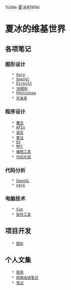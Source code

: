 %title 夏冰的Wiki

= 夏冰的维基世界 =

== 各项笔记 ==
=== 图形设计 ===
	* [[note/graphics/ogre/Ogre|Ogre]]
	* [[note/graphics/opengl/opengl|Opengl]]
	* [[note/graphics/directx/directx|DirectX]]
	* [[note/graphics/3d/3d|3D图形]]
	* [[note/graphics/photoshop/photoshop|Photoshop]]
	* [[note/graphics/lib/lib|开发库]]

=== 程序设计 ===
	* [[note/program/concept/concept|概念]]
	* [[note/program/function/function|APIs]]
	* [[note/program/language/language|语言]]
	* [[note/program/algorithm/algorithm|算法]]
	* [[note/program/qt/qt|Qt]]
	* [[note/program/mfc/mfc|MFC]]
	* [[note/program/tool/tool|编程工具]]
	* [[note/program/codesnip/codesnip|代码片段]]

=== 代码分析 ===
	* [[note/code/opengl/opengl|OpenGL]]
	* [[note/code/ogre/ogre|ogre]]

=== 电脑技术 ===
	* [[note/computer/vim/vim|Vim]]
	* [[note/computer/software/software|软件工具]]

== 项目开发 ==
	* [[note/program/Graphics/Graphics|图形]]

== 个人文集 ==
	* [[myarticle/program/program|程序]]
	* [[myarticle/webnote/webnote|网络阅读笔记]]
	* [[myarticle/note/note|笔记]]
